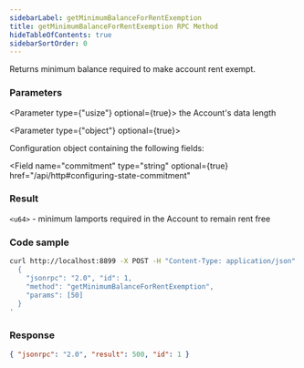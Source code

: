 ```yaml
---
sidebarLabel: getMinimumBalanceForRentExemption
title: getMinimumBalanceForRentExemption RPC Method
hideTableOfContents: true
sidebarSortOrder: 0
---
```


Returns minimum balance required to make account rent exempt.

<DocSideBySide>

<DocLeftSide>

### Parameters

<Parameter type={"usize"} optional={true}>
  the Account's data length
</Parameter>

<Parameter type={"object"} optional={true}>

Configuration object containing the following fields:

<Field
  name="commitment"
  type="string"
  optional={true}
  href="/api/http#configuring-state-commitment"
></Field>

</Parameter>

### Result

`<u64>` - minimum lamports required in the Account to remain rent free

</DocLeftSide>

<DocRightSide>

### Code sample

```bash
curl http://localhost:8899 -X POST -H "Content-Type: application/json" -d '
  {
    "jsonrpc": "2.0", "id": 1,
    "method": "getMinimumBalanceForRentExemption",
    "params": [50]
  }
'
```

### Response

```json
{ "jsonrpc": "2.0", "result": 500, "id": 1 }
```

</DocRightSide>
</DocSideBySide>
